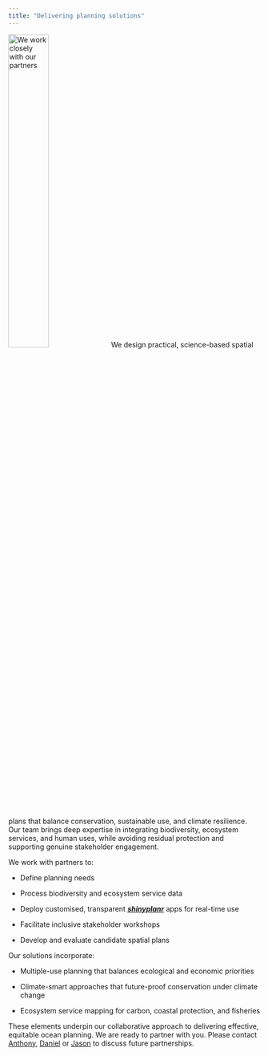 ```yaml
---
title: "Delivering planning solutions"
---
```


![We work closely with our partners](images/Collaboration.jpeg){.float-right .lightbox width=40%}
We design practical, science-based spatial plans that balance conservation, sustainable use, and climate resilience. Our team brings deep expertise in integrating biodiversity, ecosystem services, and human uses, while avoiding residual protection and supporting genuine stakeholder engagement.

We work with partners to:

* Define planning needs

* Process biodiversity and ecosystem service data

*	Deploy customised, transparent [**_shinyplanr_**](realTime/shinyplanr.html) apps for real-time use

*	Facilitate inclusive stakeholder workshops

*	Develop and evaluate candidate spatial plans

Our solutions incorporate:

*	Multiple-use planning that balances ecological and economic priorities

*	Climate-smart approaches that future-proof conservation under climate change

*	Ecosystem service mapping for carbon, coastal protection, and fisheries

These elements underpin our collaborative approach to delivering effective, equitable ocean planning. We are ready to partner with you. Please contact [Anthony](mailto:a.richardson1@uq.edu.au), [Daniel](mailto:Daniel.Dunn@uq.edu.au) or [Jason](mailto:Jason.Everett@uq.edu.au) to discuss future partnerships.





